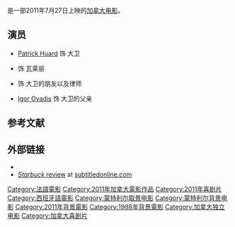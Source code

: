{{Infobox film
| name        = 超级精爸
| original_name  = Starbuck
| image       = <!-- 檔案不存在 Starbuck.jpg ，可從英文維基百科取得 -->
| alt         =
| director    = {{tsl|en|Ken Scott (writer)||Ken Scott}}
| producer    = [[André_Rouleau|André Rouleau]]
| writer      = {{tsl|en|Martin Petit||Martin Petit}}<br />Ken Scott
| starring    = [[派翠克·華德|Patrick Huard]]<br />{{tsl|en|Antoine Bertrand||Antoine Bertrand}}<br />{{tsl|en|Julie LeBreton||Julie LeBreton}}
| music       =  
| distributor = [[Caramel_Films|Caramel Films]]
| released    = {{Film date|2011|7|27|加拿大|2012|9|20|香港|2012|9|27|台灣|2013|4|29|中國}}
| runtime     = 109 minutes
| country     = 加拿大
| language    = 法语
| budget      = $600万加元
| gross       = $1,322,853<ref>http://boxofficemojo.com/movies/?page=main&id=starbuck.htm</ref>
| cn_name = 星爸客
| hk_name = 星巴克超有種
| tw_name = 星叭克超有種
}}

{{作品名稱|name=Starbuck|cn=星爸客|hk=星巴克超有種|tw=星叭克超有種}}是一部2011年7月27日上映的[[加拿大电影|加拿大电影]]。

== 演员 ==
*[[派翠克·華德|Patrick Huard]] 饰 大卫
*{{tsl|en|Julie LeBreton||Julie LeBreton}} 饰 瓦莱丽
*{{tsl|en|Antoine Bertrand||Antoine Bertrand}} 饰 大卫的朋友以及律师
*[[Igor_Ovadis|Igor Ovadis]] 饰 大卫的父亲

== 参考文献 ==
{{Reflist|colwidth=30em}}

== 外部链接 ==
* {{IMDb title|1756750|Starbuck}}
* [http://www.subtitledonline.com/reviews/starbuck ''Starbuck'' review]{{dead link|date=2018年4月 |bot=InternetArchiveBot |fix-attempted=yes }} at [http://www.subtitledonline.com subtitledonline.com]

{{DEFAULTSORT:Starbuck}}
[[Category:法語電影|Category:法語電影]]
[[Category:2011年加拿大電影作品|Category:2011年加拿大電影作品]]
[[Category:2011年喜剧片|Category:2011年喜剧片]]
[[Category:西班牙語電影|Category:西班牙語電影]]
[[Category:蒙特利尔取景电影|Category:蒙特利尔取景电影]]
[[Category:蒙特利尔背景电影|Category:蒙特利尔背景电影]]
[[Category:2011年背景電影|Category:2011年背景電影]]
[[Category:1988年背景電影|Category:1988年背景電影]]
[[Category:加拿大独立电影|Category:加拿大独立电影]]
[[Category:加拿大喜剧片|Category:加拿大喜剧片]]